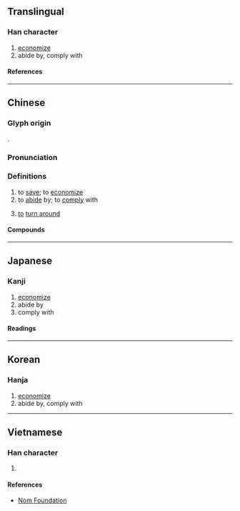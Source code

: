 {{character info}}
==Translingual==

===Han character===
{{Han char|rn=64|rad=手|as=12|sn=15|four=48046|canj=QTWI|ids=⿰扌尊}}

# [[economize]]
# abide by, comply with

====References====
{{Han ref|kx=0454.220|dkj=12712|dj=0804.020|hdz=31962.070|uh=6499}}

----

==Chinese==
{{zh-forms|ss=𰓢}}

===Glyph origin===
{{Han etym}}
{{Han compound|手|尊|c1=s|t1=hand|c2=p|ls=psc}}.

===Pronunciation===
{{zh-pron
|m=zǔn
|c=zyun2
|h=pfs=chún
|mc=y
|oc=y
|cat=v
}}

===Definitions===
{{zh-hanzi}}

# to [[save]]; to [[economize]]
# to [[abide]] by; to [[comply]] with
# {{lb|zh|Hakka}} [[to]] [[turn around]]

====Compounds====
{{zh-der|撙省|撙銜|撙節|東撙西節|撙詘|撙撙}}

----

==Japanese==

===Kanji===
{{ja-kanji|grade=|rs=手12}}

# [[economize]]
# abide by
# comply with

====Readings====
{{ja-readings
|on=そん
|kun=おさえる
}}

----

==Korean==

===Hanja===
{{ko-hanja|준}}

# [[economize]]
# abide by, comply with

----

==Vietnamese==

===Han character===
{{vi-readings|rs=手12|reading=tổn}}

# {{rfdef|vi|sort=手12}}

====References====
* [http://nomfoundation.org/common/nom_details.php?codepoint=6499 Nom Foundation]